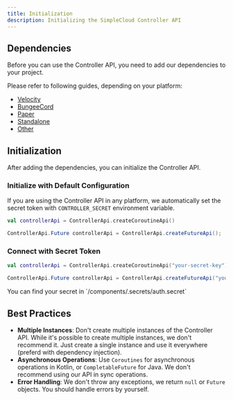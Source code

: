 ```yaml
---
title: Initialization
description: Initializing the SimpleCloud Controller API
---
```


## Dependencies

Before you can use the Controller API, you need to add our dependencies to your project.

Please refer to following guides, depending on your platform:

- [Velocity](/developers/getting-started/velocity)
- [BungeeCord](/developers/getting-started/bungeecord)
- [Paper](/developers/getting-started/paper)
- [Standalone](/developers/getting-started/standalone)
- [Other](/developers/getting-started/other)

## Initialization

After adding the dependencies, you can initialize the Controller API.

### Initialize with Default Configuration

If you are using the Controller API in any platform, we automatically set the secret token with `CONTROLLER_SECRET` environment variable.

```kotlin tab="Kotlin"
val controllerApi = ControllerApi.createCoroutineApi()
```

```java tab="Java"
ControllerApi.Future controllerApi = ControllerApi.createFutureApi();
```

### Connect with Secret Token

```kotlin tab="Kotlin"
val controllerApi = ControllerApi.createCoroutineApi("your-secret-key")
```

```java tab="Java"
ControllerApi.Future controllerApi = ControllerApi.createFutureApi("your-secret-key");
```

<Callout>
    You can find your secret in `<installation-dir>/components/.secrets/auth.secret`
</Callout>

## Best Practices

- **Multiple Instances**: Don't create multiple instances of the Controller API. While it's possible to create multiple instances, we don't recommend it. Just create a single instance and use it everywhere (preferd with dependency injection).
- **Asynchronous Operations**: Use `Coroutines` for asynchronous operations in Kotlin, or `CompletableFuture` for Java. We don't recommend using our API in sync operations.
- **Error Handling**: We don't throw any exceptions, we return `null` or `Future` objects. You should handle errors by yourself.
